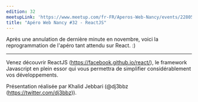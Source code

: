 ```yaml
---
edition: 32
meetupLink: 'https://www.meetup.com/fr-FR/Aperos-Web-Nancy/events/228056259/'
title: "Apéro Web Nancy #32 - ReactJS"
---
```


Après une annulation de dernière minute en novembre, voici la reprogrammation de l'apéro tant attendu sur React. :)

---

Venez découvrir ReactJS (https://facebook.github.io/react/), le framework Javascript en plein essor qui vous permettra de simplifier considérablement vos développements.

Présentation réalisée par Khalid Jebbari (@dj3bbz (https://twitter.com/dj3bbz)).